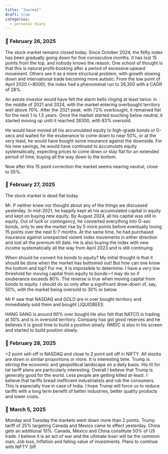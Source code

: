 ```yaml
---
title: "Journal"
draft: true
categories:
  - personal diary
---
```


### 📘 February 26, 2025

The stock market remains closed today. Since October 2024, the Nifty index has been gradually going down for five consecutive months. It has lost 15 points from the top, and nobody knows the reason. One school of thought is that this is natural profit-booking after a period of excessive upward movement. Others see it as a more structural problem, with growth slowing down and international trade becoming more autistic. From the low point of April 2020 (\~8000), the index had a phenomenal run to 26,300 with a CAGR of 28%.

An astute investor would have felt the alarm bells ringing at least twice: in the middle of 2021 and 2024, with the market entering overbought territory well above 70%. After the 2021 peak, with 72% overbought, it remained flat for the next 1 to 1.5 years. Once the market started touching below neutral, it started moving up until it reached 26300, with 83% oversold.

He would have moved all his accumulated equity to high-grade bonds or G-secs and waited for the exuberance to come down to near 50%, or at the very least, he would have bought some insurance against the downside. For his new savings, he would have continued to accumulate equity systematically, expecting prices to come down or stay flat for an extended period of time, buying all the way down to the bottom.

Now after this 15 point correction the market seems nearing neutral, close to 55%.

### 📘 February 27, 2025

The stock market is dead flat today.

Mr. P neither knew nor thought about any of the things we discussed yesterday. In mid-2021, he happily kept all his accumulated capital in equity and kept on buying new equity. By August 2024, all his capital was still in equity. Out of luck or contingency, he converted everything into G-sec bonds, only to see the market rise by 5 more points before eventually losing 15 points over the next 5-7 months. At the same time, he had purchased insurance against unexpected violent index movements in either direction and lost all the premium till date. He is also buying the index with new income systematically all the way from April 2023 and is still continuing.

When should he convert his bonds to equity? My initial thought is that it should be done when the market has bottomed out! But how can one know the bottom and top? For me, it is impossible to determine. I have a very low threshold for moving capital from equity to bonds—I may do so if exuberance exceeds 80%. The reverse is true when moving capital from bonds to equity. I should do so only after a significant draw-down of, say, 50%, with the market being oversold to 30% or below.

Mr P saw that NASDAQ and GOLD are in over bought territory and immediately sold them and bought LIQUIDBEES.

HANG SANG is around 60% over bought.He also felt that NATCO is trading at 50% and is in oversold territory. Company has got good reserves and he believes it is good time to build a position slowly. NMDC is also in his screen and started to build position slowly.

### 📘 February 28, 2025

\>2 point sell-off in NASDAQ and close to 2 point sell off in NIFTY. All stocks are down in similar proportions or more. It is interesting time. Trump is stirring the economic and geopolitical landscape on a daily basis. His tit for tat tariff plans are particularly interesting. Overall I believe that Trump is generally good for the world. Less people are getting killed at-least. I believe that tariffs bread inefficient industrialists and rob the consumers. This is especially true in case of India. I hope Trump will force us to reduce tariffs with a long term benefit of better industries, better quality products and lower costs.

### 📘 March 5, 2025

Monday and Tuesday the markets went down more than 2 points. Trump tariff of 25% targeting Canada and Mexico came to effect yesterday. China gets an additional 10%. Canada, Mexico and China constitute 50% of US trade. I believe it is an act of war and the ultimate loser will be the common man; Job loss, Inflation and falling value of investments. Plans to continue with NIFTY SIP.
